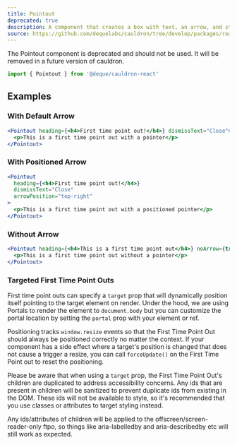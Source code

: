 ```yaml
---
title: Pointout
deprecated: true
description: A component that creates a box with text, an arrow, and styling to draw a user’s attention to something on the page and give information about it.
source: https://github.com/dequelabs/cauldron/tree/develop/packages/react/src/components/Pointout/index.tsx
---
```



<Note type="warning">
  The Pointout component is deprecated and should not be used. It will be removed in a future version of cauldron.
</Note>

```js
import { Pointout } from '@deque/cauldron-react'
```

## Examples

### With Default Arrow

```jsx example
<Pointout heading={<h4>First time point out!</h4>} dismissText="Close">
  <p>This is a first time point out with a pointer</p>
</Pointout>
```

### With Positioned Arrow

```jsx example
<Pointout
  heading={<h4>First time point out!</h4>}
  dismissText="Close"
  arrowPosition="top-right"
>
  <p>This is a first time point out with a positioned pointer</p>
</Pointout>
```

### Without Arrow

```jsx example
<Pointout heading={<h4>This is a first time point out</h4>} noArrow={true}>
  <p>This is a first time point out without a pointer</p>
</Pointout>
```

### Targeted First Time Point Outs

First time point outs can specify a `target` prop that will dynamically position itself pointing to the target element on render. Under the hood, we are using Portals to render the element to `document.body` but you can customize the portal location by setting the `portal` prop with your element or ref.

Positioning tracks `window.resize` events so that the First Time Point Out should always be positioned correctly no matter the context. If your component has a side effect where a target's position is changed that does not cause a trigger a resize, you can call `forceUpdate()` on the First Time Point out to reset the positioning.

Please be aware that when using a `target` prop, the First Time Point Out's children are duplicated to address accessibility concerns. Any ids that are present in children will be sanitized to prevent duplicate ids from existing in the DOM. These ids will not be available to style, so it's recommended that you use classes or attributes to target styling instead.

<Note>
  Any ids/attributes of children will be applied to the offscreen/screen-reader-only ftpo, so things like aria-labelledby and aria-describedby etc will still work as expected.
</Note>